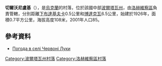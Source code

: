 {{coord|50|18|30|N|33|33|13|E|scale:100000_region:UA|display=title}}

'''切爾沃尼盧基'''（{{lang-uk|Червоні Луки}}），是[[烏克蘭|烏克蘭]]的村落，位於該國中部[[波爾塔瓦州|波爾塔瓦州]]，由[[洛赫維察區|洛赫維察區]]負責管轄，分別距離[[下布達基夫卡|下布達基夫卡]]0.5公里和[[博達克瓦|博達克瓦]]6.5公里，始建於1926年，面積0.7平方公里，海拔高度108米，2001年人口85。

==參考資料==
* [http://weather.in.ua/ua/poltavskaja/28141 Погода в селі Червоні Луки] {{Wayback|url=http://weather.in.ua/ua/poltavskaja/28141 |date=20111219204742 }}

{{DEFAULTSORT:Червоні Луки}}
[[Category:波爾塔瓦州村落|Category:波爾塔瓦州村落]]
[[Category:洛赫維察區村落|Category:洛赫維察區村落]]


{{Poltava-geo-stub}}